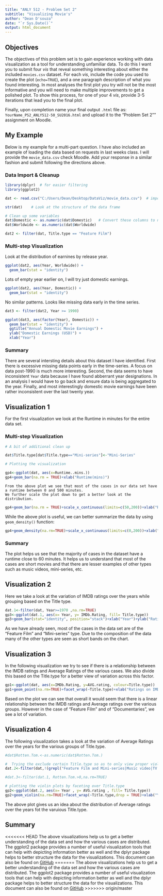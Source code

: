 ```yaml
---
title: "ANLY 512 - Problem Set 2"
subtitle: "Visualizing Movie's"
author: "Dean D'souza"
date: "`r Sys.Date()`"
output: html_document
---
```



## Objectives

The objectives of this problem set is to gain experience working with data visualization as a tool for understanding unfamiliar data. To do this I want you to submit four *vis* that reveal something interesting about either the included `movies.csv` dataset.  For each *vis*, include the code you used to create the plot (`echo=TRUE`), and a one paragraph description of what you found interesting.  In most analyses the first plot you try will not be the most informative and you will need to make multiple improvements to get a polished plot. To show this process, for one of your 4 *vis*, provide 3-5 iterations that lead you to the final plot.  

Finally, upon completion name your final output `.html` file as: `YourName_PS2_ANLY512-50_SU2016.html` and upload it to the "Problem Set 2"" assignment on Moodle.


## My Example

Below is my example for a multi-part question.  I have also included an example of loading the data based on requests in last weeks class.  I will provide the `movie_data.csv` check Moodle.  Add your response in a similar fashion and submit following the directions above.

### Data Import & Cleanup
```r
library(dplyr)  # for easier filtering
library(ggplot2)

dat <- read.csv("C:/Users/Dean/Desktop/DataViz/movie_data.csv")  # import the csv

str(dat)    # Look at the structure of the data frame

# Clean up some variables
dat$Domestic <- as.numeric(dat$Domestic)   # Convert these columns to numeric
dat$Worldwide <- as.numeric(dat$Worldwide)

dat2 <- filter(dat, Title.type == "Feature Film")
```


### Multi-step Visualization

Look at the distribution of earnines by release year.
```r
ggplot(dat2, aes(Year, Worldwide)) +
  geom_bar(stat = "identity")
```

Lots of empty year earlier on, I will try just domestic earnings.
```r
ggplot(dat2, aes(Year, Domestic)) +
  geom_bar(stat = "identity")
```

No similar patterns.  Looks like missing data early in the time series.

```r
dat3 <- filter(dat2, Year >= 1990)

ggplot(dat3, aes(factor(Year), Domestic)) +
  geom_bar(stat = "identity") +
  ggtitle("Annual Domestic Movie Earnings") +
  ylab("Domestic Earnings (USD)") +
  xlab("Year")
```

### Summary

There are several intersting details about this dataset I have identified.  First there is excessive missing data points early in the time-series.  A focus on data post-1990 is much more interesting.  Second, the data seems to have inconsistent `Year` data because I have found abberrant year designations.  In an analysis I would have to go back and ensure data is being aggregated to the year.  Finally, and most interestingly domestic movie earnings have been rather inconsistent over the last twenty year.  

## Visualization 1

For the first visualization we look at the Runtime in minutes for the entire data set.

### Multi-step Visualization

```r
# A bit of additional clean up

dat$Title.type[dat$Title.type=="Mini-series"]<-"Mini-Series"

# Plotting the visualization

gp4<-ggplot(dat, aes(x=Runtime..mins.))
gp4+geom_bar(na.rm = TRUE)+xlab("Runtime(mins)")

```
  
    From the above plot we see that most of the cases in our data set have a runtime between 0 and 500 minutes.  
    We further scale the plot down to get a better look at the distribution.
    
```r
gp4+geom_bar(na.rm = TRUE)+scale_x_continuous(limits=c(50,200))+xlab("Runtime(mins)")
```
  
  While the above plot is useful, we can better summarize the data by using `geom_density()` function:
  
```r
gp4+geom_density(na.rm=TRUE)+scale_x_continuous(limits=c(0,200))+xlab("Runtime(mins)")
```

### Summary

  The plot helps us see that the majority of cases in the dataset have a runtime close to 60 minutes. It helps us to understand that most of the cases are short movies and that there are lesser examples of other types such as music videos, mini-series, etc.
  
## Visualization 2
  
  Here we take a look at the variation of IMDB ratings over the years while grouping based on the Title type.
  
```r
dat.1<-filter(dat, Year>=1970 ,na.rm=TRUE)
gp3<-ggplot(dat.1, aes(x= Year, y= IMDb.Rating, fill= Title.type))
gp3+geom_bar(stat="identity", position="stack")+xlab("Year")+ylab("Rating on IMDB")
```

  As we have already seen, most of the cases in the data set are of the "Feature Film" and "Mini-series" type. Due to the composition of the data many of the other types are seen as short bands on the chart.

## Visualization 3
  
  In the following visualization we try to see if there is a relationship between the IMDB ratings and Average Ratings of the various cases. We also divide this based on the Title.type for a better view of variation across this factor.

```r
gp1<-ggplot(dat, aes(x=IMDb.Rating, y=AVG.rating, colour=Title.type))
gp1+geom_point(na.rm=TRUE)+facet_wrap(~Title.type)+xlab("Ratings on IMDB")+ylab("Average Rating")
```
  
  Based on the plot we can see that overall it would seem that there is a linear relationship between the IMDB ratings and Average ratings over the various groups. However in the case of "Feature Film" and of "Documentaries", we see a lot of variation.

## Visualization 4
  
  The following visualization takes a look at the variation of Average Ratings over the years for the various groups of Title.type.

```r
#dat$Rotten.Tom.<-as.numeric(dat$Rotten.Tom.)

#  Trying the exclude certain Title.type so as to only view proper violin plots
dat.2<-filter(dat,!(grepl("Feature Film and Mini-series|Music video|TV Episode|TV Special|NA",Title.type)))

#dat.3<-filter(dat.1, Rotten.Tom.>0,na.rm=TRUE)

# plotting the violin plots by faceting over Title.type
gp2<-ggplot(dat.2, aes(x= Year , y= AVG.rating , fill= Title.type))
gp2+geom_violin(na.rm=TRUE)+facet_wrap(~Title.type,drop = TRUE)+xlab("Year")+ylab("Average Rating")
```
  
  The above plot gives us an idea about the distribution of Average ratings over the years fot the varuious Title.type. 
  
## Summary
  
<<<<<<< HEAD
  The above visualizations help us to get a better understanding of the data set and how the various cases are distributed. The ggplot2 package provides a number of useful visualization tools that can help with depicting information better as well and the dplyr package helps to better structure the data for the visualizations. This document can also be found on [GitHub](https://github.com/DeanDsouza25/ANLY_512-50_SU2016/tree/master/Assignment_2)
=======
  The above visualizations help us to get a better understanding of the data set and how the various cases are distributed. The ggplot2 package provides a number of useful visualization tools that can help with depicting information better as well and the dplyr package helps to better structure the data for the visualizations. This document can also be found on [GitHub](https://github.com/DeanDsouza25/ANLY_510-50_SU2016/tree/master/Assignment_2)
>>>>>>> origin/master
